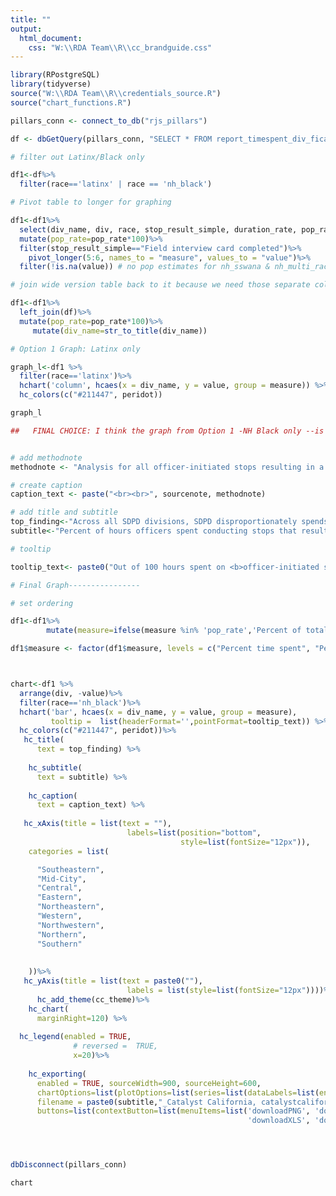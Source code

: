 ```yaml
---
title: ""
output:
  html_document:
    css: "W:\\RDA Team\\R\\cc_brandguide.css"
---
```

<!-- link to Google Font -->
<link href="https://fonts.googleapis.com/css2?family=Inter:wght@100;200;300;400;500;600;700;800;900&display=swap" rel="stylesheet">

```r

library(RPostgreSQL)
library(tidyverse)
source("W:\\RDA Team\\R\\credentials_source.R")
source("chart_functions.R")

pillars_conn <- connect_to_db("rjs_pillars")

df <- dbGetQuery(pillars_conn, "SELECT * FROM report_timespent_div_ficard_race_person") 

# filter out Latinx/Black only

df1<-df%>%
  filter(race=='latinx' | race == 'nh_black')

# Pivot table to longer for graphing

df1<-df1%>%
  select(div_name, div, race, stop_result_simple, duration_rate, pop_rate)%>%
  mutate(pop_rate=pop_rate*100)%>%
  filter(stop_result_simple=="Field interview card completed")%>%
    pivot_longer(5:6, names_to = "measure", values_to = "value")%>%
  filter(!is.na(value)) # no pop estimates for nh_sswana & nh_multi_race

# join wide version table back to it because we need those separate columns for the tooltip later

df1<-df1%>%
  left_join(df)%>%
  mutate(pop_rate=pop_rate*100)%>%
     mutate(div_name=str_to_title(div_name))


```


```r

# Option 1 Graph: Latinx only

graph_l<-df1 %>% 
  filter(race=='latinx')%>%
  hchart('column', hcaes(x = div_name, y = value, group = measure)) %>%
  hc_colors(c("#211447", peridot))

graph_l

```



```r
##   FINAL CHOICE: I think the graph from Option 1 -NH Black only --is the most compelling. We can see across all divisions that people perceived as Nh_Black are stopped for FI cards at higher percentages relative to their population


# add methodnote
methodnote <- "Analysis for all officer-initiated stops resulting in a field interview card only in each SDPD division. Officers spent a total of 118,970.3 hours on officer-initiated stops that resulted in a field interview card only in 2022."

# create caption
caption_text <- paste("<br><br>", sourcenote, methodnote)

# add title and subtitle
top_finding<-"Across all SDPD divisions, SDPD disproportionately spends time on field interview cards for Black people relative to their population"
subtitle<-"Percent of hours officers spent conducting stops that resulted in a field interivew card by division and race"

# tooltip

tooltip_text<- paste0("Out of 100 hours spent on <b>officer-initiated stops resulting in a field interview card</b> in the <b>{point.div_name} Division (Division {point.div})</b>, SDPD spent <b>{point.duration_rate:.1f}</b> hours conducting field interviews on people perceived as <b>Black</b>. <b>Black people</b> make up <b>{point.pop_rate:.1f}%</b> of the total population in the <b>{point.div_name} Division (Division {point.div})</b>")

# Final Graph----------------

# set ordering

df1<-df1%>%
        mutate(measure=ifelse(measure %in% 'pop_rate','Percent of total population','Percent time spent'))

df1$measure <- factor(df1$measure, levels = c("Percent time spent", "Percent of total population"))



chart<-df1 %>% 
  arrange(div, -value)%>%
  filter(race=='nh_black')%>%
  hchart('bar', hcaes(x = div_name, y = value, group = measure),
         tooltip =  list(headerFormat='',pointFormat=tooltip_text)) %>%
  hc_colors(c("#211447", peridot))%>%
   hc_title(
      text = top_finding) %>%
    
    hc_subtitle(
      text = subtitle) %>%
    
    hc_caption(
      text = caption_text) %>%
  
   hc_xAxis(title = list(text = ""),
                          labels=list(position="bottom",
                                      style=list(fontSize="12px")),
    categories = list(

      "Southeastern",
      "Mid-City",
      "Central",
      "Eastern",
      "Northeastern",
      "Western",
      "Northwestern",
      "Northern",
      "Southern"
      
      
    ))%>%
   hc_yAxis(title = list(text = paste0(""),
                          labels = list(style=list(fontSize="12px"))))%>%
      hc_add_theme(cc_theme)%>%
    hc_chart(
      marginRight=120) %>%
  
  hc_legend(enabled = TRUE, 
              # reversed =  TRUE,
              x=20)%>% 
    
    hc_exporting(
      enabled = TRUE, sourceWidth=900, sourceHeight=600, 
      chartOptions=list(plotOptions=list(series=list(dataLabels=list(enabled=TRUE,format='{point.rate:.1f}%')))),
      filename = paste0(subtitle,"_Catalyst California, catalystcalifornia.org, 2023."),
      buttons=list(contextButton=list(menuItems=list('downloadPNG', 'downloadSVG',
                                                     'downloadXLS', 'downloadCSV'))))




dbDisconnect(pillars_conn)
```

```r
chart
```

<script>
  widg = document.getElementsByClassName('html-widget'); //find widgets
  for (let i = 0; i < widg.length; i++) { //loop through
    document.getElementsByClassName('highchart')[i].style.width = '100%'; //adjust width
    document.getElementsByClassName('highchart')[i].style.height = '100%'; //adjust height
  }
</script>
